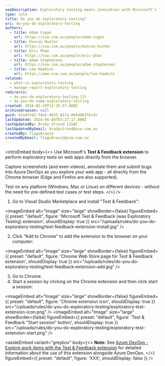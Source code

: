 ```yaml
---
seoDescription: Exploratory testing meets innovation with Microsoft's Test & Feedback extension, revolutionizing web app exploration and bug submission from Chrome browser.
type: rule
title: Do you do exploratory testing?
uri: do-you-do-exploratory-testing
authors:
  - title: Adam Cogan
    url: https://ssw.com.au/people/adam-cogan
  - title: Duncan Hunter
    url: https://ssw.com.au/people/duncan-hunter
  - title: Eric Phan
    url: https://ssw.com.au/people/eric-phan
  - title: Adam Stephensen
    url: https://ssw.com.au/people/adam-stephensen
  - title: Lee Hawkins
    url: https://www.ssw.com.au/people/lee-hawkins
related:
  - what-is-exploratory-testing
  - manage-report-exploratory-testing
redirects:
  - do-you-do-exploratory-testing-(2)
  - do-you-do-some-exploratory-testing
created: 2016-02-29T12:25:57.000Z
archivedreason: null
guid: 41a4fe42-f4a5-4635-817a-084d9b2fbc4c
lastUpdated: 2024-06-08T03:27:17.000Z
lastUpdatedBy: Brady Stroud [SSW]
lastUpdatedByEmail: bradystroud@ssw.com.au
createdBy: TiagoAraujo
createdByEmail: TiagoAraujo@ssw.com.au
---
```


<introEmbed
  body={<>
Use Microsoft's **Test & Feedback extension** to perform exploratory tests on web apps directly from the browser.

Capture screenshots (and even videos), annotate them and submit bugs into Azure DevOps as you explore your web app - all directly from the Chrome browser (Edge and Firefox are also supported).

Test on any platform (Windows, Mac or Linux) on different devices - without the need for pre-defined test cases or test steps.
  </>}
/>
<youtubeEmbed url="https://www.youtube.com/embed/J_fmWxl1zUQ?rel=0" description="Video: Ravi walks Adam through the exploratory testing extension - You can also [watch on SSW TV](http://tv.ssw.com/6664/exploratory-testing-extension-for-visual-studio-adam-cogans-interview-with-ravi-shanker)" />

<youtubeEmbed url="https://www.youtube.com/embed/G5tTF0sjyTg?rel=0" description="Video: Ravi Shanker and Adam Cogan talk about the test improvements in Azure DevOps and the Chrome Test & Feedback extension - You can also [watch on SSW TV](https://tv.ssw.com/6873/vs-test-feedback-chrome-extension-with-product-owner-ravi-shanker-microsoft-seattle-2017)" />

1. Go to Visual Studio Marketplace and install "Test & Feedback":

   
<imageEmbed
  alt="Image"
  size="large"
  showBorder={false}
  figureEmbed={{
    preset: "default",
    figure: 'Microsoft Test & Feedback (was Exploratory Testing) extension',
    shouldDisplay: true
  }}
  src="/uploads/rules/do-you-do-exploratory-testing/test-feedback-extension-install.jpg"
/>

2. Click "Add to Chrome" to add the extension to the browser on your computer:

   
<imageEmbed
  alt="Image"
  size="large"
  showBorder={false}
  figureEmbed={{
    preset: "default",
    figure: 'Chrome Web Store page for Test & Feedback extension',
    shouldDisplay: true
  }}
  src="/uploads/rules/do-you-do-exploratory-testing/test-feedback-extension-add.jpg"
/>

3. Go to Chrome.
4. Start a session by clicking on the Chrome extension and then click start a session:
   
<imageEmbed
  alt="Image"
  size="large"
  showBorder={false}
  figureEmbed={{
    preset: "default",
    figure: 'Chrome extension icon',
    shouldDisplay: true
  }}
  src="/uploads/rules/do-you-do-exploratory-testing/exploratory-test-extension-icon.png"
/> 
<imageEmbed
  alt="Image"
  size="large"
  showBorder={false}
  figureEmbed={{
    preset: "default",
    figure: 'Test & Feedback "Start session" button',
    shouldDisplay: true
  }}
  src="/uploads/rules/do-you-do-exploratory-testing/exploratory-test-extension-start.png"
/>

<asideEmbed
  variant="greybox"
  body={<>
    **Note:** See [Azure DevOps - Explore work items with the Test & Feedback extension](https://docs.microsoft.com/en-us/azure/devops/test/explore-workitems-exploratory-testing?WT.mc_id=AZ-MVP-33518) for detailed information about the use of this extension alongside Azure DevOps.
  </>}
  figureEmbed={{
    preset: "default",
    figure: 'XXX',
    shouldDisplay: false
  }}
/>
